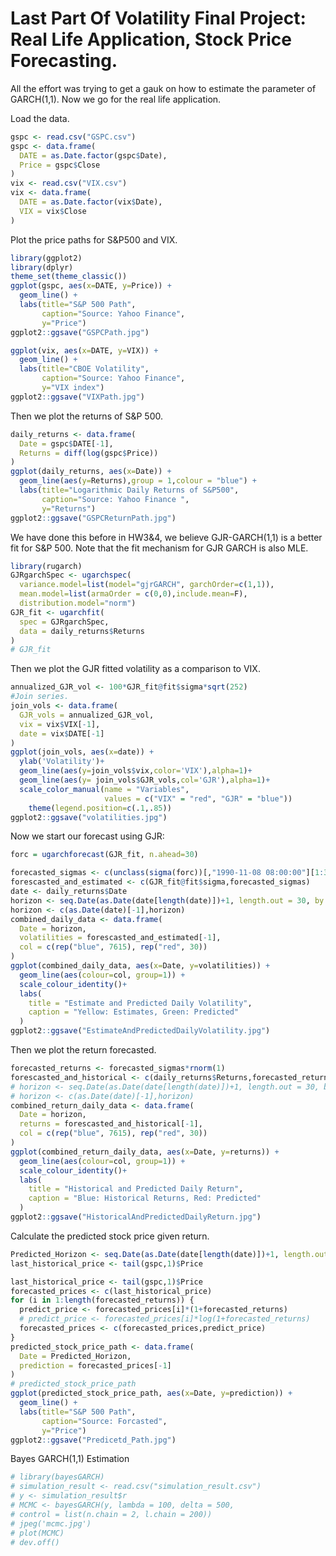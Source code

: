 # Last Part Of Volatility Final Project: Real Life Application, Stock Price Forecasting. 

All the effort was trying to get a gauk on how to estimate the parameter of GARCH(1,1). Now we go for the real life application. 


Load the data.
```r
gspc <- read.csv("GSPC.csv")
gspc <- data.frame(
  DATE = as.Date.factor(gspc$Date),
  Price = gspc$Close
)
vix <- read.csv("VIX.csv")
vix <- data.frame(
  DATE = as.Date.factor(vix$Date),
  VIX = vix$Close
)
```

Plot the price paths for S&P500 and VIX.
```r
library(ggplot2)
library(dplyr)
theme_set(theme_classic())
ggplot(gspc, aes(x=DATE, y=Price)) +
  geom_line() + 
  labs(title="S&P 500 Path",
       caption="Source: Yahoo Finance",
       y="Price")
ggplot2::ggsave("GSPCPath.jpg")
```
```r
ggplot(vix, aes(x=DATE, y=VIX)) +
  geom_line() + 
  labs(title="CBOE Volatility",
       caption="Source: Yahoo Finance",
       y="VIX index")
ggplot2::ggsave("VIXPath.jpg")
```
Then we plot the returns of S&P 500.
```r
daily_returns <- data.frame(
  Date = gspc$DATE[-1],
  Returns = diff(log(gspc$Price))
)
ggplot(daily_returns, aes(x=Date)) +
  geom_line(aes(y=Returns),group = 1,colour = "blue") +
  labs(title="Logarithmic Daily Returns of S&P500",
       caption="Source: Yahoo Finance ",
       y="Returns")
ggplot2::ggsave("GSPCReturnPath.jpg")
```

We have done this before in HW3&4, we believe GJR-GARCH(1,1) is a better fit for S&P 500. Note that the fit mechanism for GJR GARCH is also MLE.
```r
library(rugarch)
GJRgarchSpec <- ugarchspec(
  variance.model=list(model="gjrGARCH", garchOrder=c(1,1)),
  mean.model=list(armaOrder = c(0,0),include.mean=F),
  distribution.model="norm")
GJR_fit <- ugarchfit(
  spec = GJRgarchSpec,
  data = daily_returns$Returns
)
# GJR_fit
```
Then we plot the GJR fitted volatility as a comparison to VIX.
```r
annualized_GJR_vol <- 100*GJR_fit@fit$sigma*sqrt(252)
#Join series.
join_vols <- data.frame(
  GJR_vols = annualized_GJR_vol,
  vix = vix$VIX[-1],
  date = vix$DATE[-1]
)
ggplot(join_vols, aes(x=date)) +
  ylab('Volatility')+
  geom_line(aes(y=join_vols$vix,color='VIX'),alpha=1)+
  geom_line(aes(y= join_vols$GJR_vols,col='GJR'),alpha=1)+
  scale_color_manual(name = "Variables",
                     values = c("VIX" = "red", "GJR" = "blue"))
    theme(legend.position=c(.1,.85))
ggplot2::ggsave("volatilities.jpg")
```
Now we start our forecast using GJR:
```r
forc = ugarchforecast(GJR_fit, n.ahead=30)
```

```r
forecasted_sigmas <- c(unclass(sigma(forc))[,"1990-11-08 08:00:00"][1:30])
forescasted_and_estimated <- c(GJR_fit@fit$sigma,forecasted_sigmas)
date <- daily_returns$Date
horizon <- seq.Date(as.Date(date[length(date)])+1, length.out = 30, by = "day")
horizon <- c(as.Date(date)[-1],horizon)
combined_daily_data <- data.frame(
  Date = horizon,
  volatilities = forescasted_and_estimated[-1],
  col = c(rep("blue", 7615), rep("red", 30))
)
ggplot(combined_daily_data, aes(x=Date, y=volatilities)) +
  geom_line(aes(colour=col, group=1)) +
  scale_colour_identity()+
  labs(
    title = "Estimate and Predicted Daily Volatility",
    caption = "Yellow: Estimates, Green: Predicted"
  )
ggplot2::ggsave("EstimateAndPredictedDailyVolatility.jpg")
```

Then we plot the return forecasted.
```r
forecasted_returns <- forecasted_sigmas*rnorm(1)
forescasted_and_historical <- c(daily_returns$Returns,forecasted_returns)
# horizon <- seq.Date(as.Date(date[length(date)])+1, length.out = 30, by = "day")
# horizon <- c(as.Date(date)[-1],horizon)
combined_return_daily_data <- data.frame(
  Date = horizon,
  returns = forescasted_and_historical[-1],
  col = c(rep("blue", 7615), rep("red", 30))
)
ggplot(combined_return_daily_data, aes(x=Date, y=returns)) +
  geom_line(aes(colour=col, group=1)) +
  scale_colour_identity()+
  labs(
    title = "Historical and Predicted Daily Return",
    caption = "Blue: Historical Returns, Red: Predicted"
  )
ggplot2::ggsave("HistoricalAndPredictedDailyReturn.jpg")
```

Calculate the predicted stock price given return.
```r
Predicted_Horizon <- seq.Date(as.Date(date[length(date)])+1, length.out = 30, by = "day")
last_historical_price <- tail(gspc,1)$Price
```


```r
last_historical_price <- tail(gspc,1)$Price
forecasted_prices <- c(last_historical_price)
for (i in 1:length(forecasted_returns)) {
  predict_price <- forecasted_prices[i]*(1+forecasted_returns)
  # predict_price <- forecasted_prices[i]*log(1+forecasted_returns)
  forecasted_prices <- c(forecasted_prices,predict_price)
}
predicted_stock_price_path <- data.frame(
  Date = Predicted_Horizon,
  prediction = forecasted_prices[-1]
)
# predicted_stock_price_path
ggplot(predicted_stock_price_path, aes(x=Date, y=prediction)) +
  geom_line() + 
  labs(title="S&P 500 Path",
       caption="Source: Forcasted",
       y="Price")
ggplot2::ggsave("Predicetd_Path.jpg")
```



Bayes GARCH(1,1) Estimation

```r
# library(bayesGARCH)
# simulation_result <- read.csv("simulation_result.csv")
# y <- simulation_result$r
# MCMC <- bayesGARCH(y, lambda = 100, delta = 500,
# control = list(n.chain = 2, l.chain = 200))
# jpeg('mcmc.jpg')
# plot(MCMC)
# dev.off()
```




